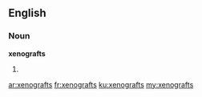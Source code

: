 ==English==

===Noun===
'''xenografts'''

# {{plural of|[[xenograft]]}}

[[ar:xenografts]]
[[fr:xenografts]]
[[ku:xenografts]]
[[my:xenografts]]